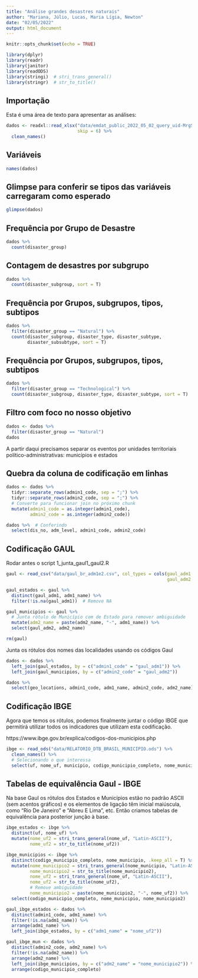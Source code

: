 ```yaml
---
title: "Análise grandes desastres naturais"
author: "Mariana, Júlio, Lucas, Maria Lígia, Newton"
date: "02/05/2022"
output: html_document
---
```


```r
knitr::opts_chunk$set(echo = TRUE)

library(dplyr)
library(readr)
library(janitor)
library(readODS)
library(stringi)  # stri_trans_general()
library(stringr)  # str_to_title()
```


## Importação

Esta é uma área de texto para apresentar as análises:

```r
dados <- readxl::read_xlsx("data/emdat_public_2022_05_02_query_uid-MrgSmc.xlsx",
                           skip = 6) %>% 
  clean_names()
```


## Variáveis

```r
names(dados)
```

## Glimpse para conferir se tipos das variáveis carregaram como esperado

```r
glimpse(dados)
```


## Frequência por Grupo de Desastre

```r
dados %>% 
  count(disaster_group)
```


## Contagem de desastres por subgrupo

```r
dados %>% 
  count(disaster_subgroup, sort = T)
```



## Frequência por Grupos, subgrupos, tipos, subtipos

```r
dados %>% 
  filter(disaster_group == "Natural") %>% 
  count(disaster_subgroup, disaster_type, disaster_subtype,
        disaster_subsubtype, sort = T)
```




## Frequência por Grupos, subgrupos, tipos, subtipos

```r
dados %>% 
  filter(disaster_group == "Technological") %>% 
  count(disaster_subgroup, disaster_type, disaster_subtype, sort = T)
```



## Filtro com foco no nosso objetivo

```r
dados <- dados %>% 
  filter(disaster_group == "Natural")
dados
```


A partir daqui precisamos separar os eventos por unidades territoriais político-administrativas: municípios e estados


## Quebra da coluna de codificação em linhas

```r
dados <- dados %>% 
  tidyr::separate_rows(admin1_code, sep = ";") %>%
  tidyr::separate_rows(admin2_code, sep = ";") %>% 
  # Converte para funcionar join no próximo chunk
  mutate(admin1_code = as.integer(admin1_code),
         admin2_code = as.integer(admin2_code))

dados %>%  # Conferindo
  select(dis_no, adm_level, admin1_code, admin2_code)
```


## Codificação GAUL

Rodar antes o script 1_junta_gaul1_gaul2.R

```r
gaul <- read_csv("data/gaul_br_adm1e2.csv", col_types = cols(gaul_adm1 = "i",
                                                             gaul_adm2 = "i"))

gaul_estados <- gaul %>% 
  distinct(gaul_adm1, adm1_name) %>% 
  filter(!is.na(gaul_adm1))  # Remove NA

gaul_municipios <- gaul %>% 
  # Junta rótulo de Município com de Estado para remover ambiguidade
  mutate(adm2_name = paste(adm2_name, "-", adm1_name)) %>% 
  select(gaul_adm2, adm2_name)

rm(gaul)
```


Junta os rótulos dos nomes das localidades usando os códigos Gaul

```r
dados <- dados %>% 
  left_join(gaul_estados, by = c("admin1_code" = "gaul_adm1")) %>% 
  left_join(gaul_municipios, by = c("admin2_code" = "gaul_adm2"))

dados %>% 
  select(geo_locations, admin1_code, adm1_name, admin2_code, adm2_name)
```


## Codificação IBGE

Agora que temos os rótulos, podemos finalmente juntar o código IBGE que permitirá utilizar todos os indicadores que utilizam esta codificação.

https://www.ibge.gov.br/explica/codigos-dos-municipios.php

```r
ibge <- read_ods("data/RELATORIO_DTB_BRASIL_MUNICIPIO.ods") %>% 
  clean_names() %>% 
  # Selecionando o que interessa
  select(uf, nome_uf, municipio, codigo_municipio_completo, nome_municipio)
```


## Tabelas de equivalência Gaul - IBGE

Na base Gaul os rótulos dos Estados e Municípios estão no padrão ASCII (sem acentos gráficos) e os elementos de ligação têm inicial maiúscula, como "Rio De Janeiro" e "Abreu E Lima", etc. Então criamos tabelas de equivalência para posterior junção à base.

```r
ibge_estados <- ibge %>% 
  distinct(uf, nome_uf) %>% 
  mutate(nome_uf2 = stri_trans_general(nome_uf, "Latin-ASCII"),
         nome_uf2 = str_to_title(nome_uf2))

ibge_municipios <- ibge %>% 
  distinct(codigo_municipio_completo, nome_municipio, .keep_all = T) %>% 
  mutate(nome_municipio2 = stri_trans_general(nome_municipio, "Latin-ASCII"),
         nome_municipio2 = str_to_title(nome_municipio2),
         nome_uf2 = stri_trans_general(nome_uf, "Latin-ASCII"),
         nome_uf2 = str_to_title(nome_uf2),
         # Remove ambiguidade
         nome_municipio2 = paste(nome_municipio2, "-", nome_uf2)) %>% 
  select(codigo_municipio_completo, nome_municipio, nome_municipio2)

gaul_ibge_estados <- dados %>% 
  distinct(admin1_code, adm1_name) %>% 
  filter(!is.na(adm1_name)) %>% 
  arrange(adm1_name) %>% 
  left_join(ibge_estados, by = c("adm1_name" = "nome_uf2"))

gaul_ibge_mun <- dados %>% 
  distinct(admin2_code, adm2_name) %>% 
  filter(!is.na(adm2_name)) %>% 
  arrange(adm2_name) %>% 
  left_join(ibge_municipios, by = c("adm2_name" = "nome_municipio2")) %>% 
  arrange(codigo_municipio_completo)
```





